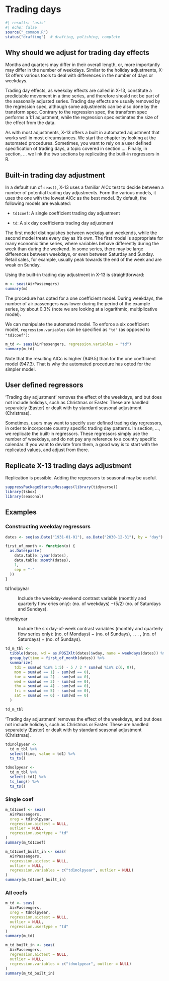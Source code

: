 # Trading days {#sec-trading-days}

```r
#| results: "asis"
#| echo: false
source("_common.R")
status("drafting")  # drafting, polishing, complete
```

```{=html}
<!--
-   Why should we adjust for trading day effects

-   Seven or two coefficient trading day

-   Using country specific calendars

-   Case Study: Movie tickets (or another series with very clear trading day effects)

 -->
```
## Why should we adjust for trading day effects

Months and quarters may differ in their overall length, or, more importantly may differ in the number of weekdays.
Similar to the holiday adjustments, X-13 offers various tools to deal with differences in the number of days or weekdays.

Trading day effects, as weekday effects are called in X-13, constitute a predictable movement in a time series, and therefore should not be part of the seasonally adjusted series.
Trading day effects are usually removed by the regression spec, although some adjustments can be also done by the transform spec.
Contrary to the regression spec, the transform spec performs a 1:1 adjustment, while the regression spec estimates the size of the effect from the data.

As with most adjustments, X-13 offers a built in automated adjustment that works well in most circumstances.
We start the chapter by looking at the automated procedures.
Sometimes, you want to rely on a user defined specification of trading days, a topic covered in section ....
Finally, in section, ... we link the two sections by replicating the built-in regressors in R.

## Built-in trading day adjustment

In a default run of `seas()`, X-13 uses a familiar AICc test to decide between a number of potential trading day adjustments.
Form the various models, it uses the one with the lowest AICc as the best model.
By default, the following models are evaluated:

-   `td1coef`: A single coefficient trading day adjustment

-   `td`: A six day coefficients trading day adjustment

The first model distinguishes between weekday and weekends, while the second model treats every day as it's own.
The first model is appropriate for many economic time series, where variables behave differently during the week than during the weekend.
In some series, there may be large differences between weekdays, or even between Saturday and Sunday.
Retail sales, for example, usually peak towards the end of the week and are weak on Sunday.

Using the built-in trading day adjustment in X-13 is straightforward:

```r
m <- seas(AirPassengers)
summary(m)
```

The procedure has opted for a one coefficient model.
During weekdays, the number of air passengers was lower during the period of the example series, by about 0.3% (note we are looking at a logarithmic, multiplicative model).

We can manipulate the automated model.
To enforce a six coefficient model, `regression.variables` can be specified as `"td"` (as opposed to `"td1coef")`:

```r
m_td <- seas(AirPassengers, regression.variables = "td")
summary(m_td)
```

Note that the resulting AICc is higher (949.5) than for the one coefficient model (947.3).
That is why the automated procedure has opted for the simpler model.

## User defined regressors

'Trading day adjustment' removes the effect of the weekdays, and but does not include holidays, such as Christmas or Easter.
These are handled separately (Easter) or dealt with by standard seasonal adjustment (Christmas).

Sometimes, users may want to specify user defined trading day regressors, in order to incorporate country specific trading day patterns.
In section, ..., we replicate the built-in regressors.
These regressors simply use the number of weekdays, and do not pay any reference to a country specific calendar.
If you want to deviate from them, a good way is to start with the replicated values, and adjust from there.

## Replicate X-13 trading days adjustment

Replication is possible.
Adding the regressors to seasonal may be useful.

```r
suppressPackageStartupMessages(library(tidyverse))
library(tsbox)
library(seasonal)
```

## Examples

### Constructing weekday regressors

```r
dates <- seq(as.Date("1931-01-01"), as.Date("2030-12-31"), by = "day")

first_of_month <- function(x) {
  as.Date(paste(
    data.table::year(dates),
    data.table::month(dates),
    1,
    sep = "-"
  ))
}
```

td1nolpyear

:   Include the weekday-weekend contrast variable (monthly and quarterly flow eries only): (no. of weekdays) −(5/2) (no. of Saturdays and Sundays).

tdnolpyear

:   Include the six day-of-week contrast variables (monthly and quarterly flow series only): (no. of Mondays) − (no. of Sundays), .
    . . , (no. of Saturdays) − (no. of Sundays).

```r
td_m_tbl <-
  tibble(dates, wd = as.POSIXlt(dates)$wday, name = weekdays(dates)) %>%
  group_by(time = first_of_month(dates)) %>%
  summarize(
    td1 = sum(wd %in% 1:5) - 5 / 2 * sum(wd %in% c(6, 0)),
    mon = sum(wd == 1) - sum(wd == 0),
    tue = sum(wd == 2) - sum(wd == 0),
    wed = sum(wd == 3) - sum(wd == 0),
    thu = sum(wd == 4) - sum(wd == 0),
    fri = sum(wd == 5) - sum(wd == 0),
    sat = sum(wd == 6) - sum(wd == 0)
  )

td_m_tbl
```

'Trading day adjustment' removes the effect of the weekdays, and but does not include holidays, such as Christmas or Easter.
These are handled separately (Easter) or dealt with by standard seasonal adjustment (Christmas).

```r
td1nolpyear <-
  td_m_tbl %>%
  select(time, value = td1) %>%
  ts_ts()

tdnolpyear <-
  td_m_tbl %>%
  select(-td1) %>%
  ts_long() %>%
  ts_ts()
```

### Single coef

```r
m_td1coef <- seas(
  AirPassengers,
  xreg = td1nolpyear,
  regression.aictest = NULL,
  outlier = NULL,
  regression.usertype = "td"
)
summary(m_td1coef)
```

```r
m_td1coef_built_in <- seas(
  AirPassengers,
  regression.aictest = NULL,
  outlier = NULL,
  regression.variables = c("td1nolpyear", outlier = NULL)
)
summary(m_td1coef_built_in)
```

### All coefs

```r
m_td <- seas(
  AirPassengers,
  xreg = tdnolpyear,
  regression.aictest = NULL,
  outlier = NULL,
  regression.usertype = "td"
)
summary(m_td)
```

```r
m_td_built_in <- seas(
  AirPassengers,
  regression.aictest = NULL,
  outlier = NULL,
  regression.variables = c("tdnolpyear", outlier = NULL)
)
summary(m_td_built_in)
```
